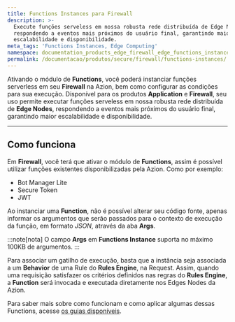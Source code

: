 ```yaml
---
title: Functions Instances para Firewall
description: >-
  Execute funções serveless em nossa robusta rede distribuída de Edge Nodes,
  respondendo a eventos mais próximos do usuário final, garantindo maior
  escalabilidade e disponibilidade.
meta_tags: 'Functions Instances, Edge Computing'
namespace: documentation_products_edge_firewall_edge_functions_instances
permalink: /documentacao/produtos/secure/firewall/functions-instances/
---
```



Ativando o módulo de **Functions**, você poderá instanciar funções serverless em seu **Firewall** na Azion, bem como configurar as condições para sua execução. Disponível para os produtos **Application** e **Firewall**, seu uso permite executar funções serveless em nossa robusta rede distribuída de **Edge Nodes**, respondendo a eventos mais próximos do usuário final, garantindo maior escalabilidade e disponibilidade.

---

## Como funciona

Em **Firewall**, você terá que ativar o módulo de **Functions**, assim é possível utilizar funções existentes disponibilizadas pela Azion. Como por exemplo:

- Bot Manager Lite
- Secure Token
- JWT

Ao instanciar uma **Function**, não é possível alterar seu código fonte, apenas informar os argumentos que serão passados para o contexto de execução da função, em formato *JSON*, através da aba **Args**.

:::note[nota]
O campo **Args** em **Functions Instance** suporta no máximo 100KB de argumentos.
:::

<LinkButton link="/pt-br/documentacao/produtos/guias/secure/instanciar-edge-functions/" label="consulte o guia instanciar functions" severity="secondary" />

Para associar um gatilho de execução, basta que a instância seja associada a um **Behavior** de uma Rule do **Rules Engine**, na Request. Assim, quando uma requisição satisfazer os critérios definidos nas regras do **Rules Engine**, a **Function** será invocada e executada diretamente nos Edges Nodes da Azion.

Para saber mais sobre como funcionam e como aplicar algumas dessas Functions, acesse [os guias disponíveis](/pt-br/documentacao/produtos/guias/).

<LinkButton link="/pt-br/documentacao/produtos/guias/secure/trabalhar-com-rules-engine/" label="consulte o guia trabalhar com rules engine" severity="secondary" />
